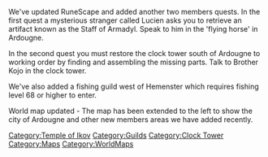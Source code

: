 {{Update|date = 17 June 2002}}

We've updated RuneScape and added another two members quests. 
In the first quest a mysterious stranger called Lucien asks you to retrieve an artifact known as the Staff of Armadyl. Speak to him in the 'flying horse' in Ardougne. 

In the second quest you must restore the clock tower south of Ardougne to working order by finding and assembling the missing parts. Talk to Brother Kojo in the clock tower. 

We've also added a fishing guild west of Hemenster which requires fishing level 68 or higher to enter. 

World map updated - The map has been extended to the left to show the city of Ardougne and other new members areas we have added recently.

[[Category:Updates|{{PAGENAME}}]]
[[Category:Temple of Ikov]]
[[Category:Guilds]]
[[Category:Clock Tower]]
[[Category:Maps]]
[[Category:WorldMaps]]
